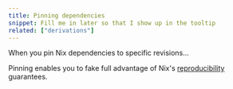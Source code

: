 ```yaml
---
title: Pinning dependencies
snippet: Fill me in later so that I show up in the tooltip
related: ["derivations"]
---
```


When you pin Nix dependencies to specific revisions...

Pinning enables you to fake full advantage of Nix's [reproducibility](/concepts/reproducibility) guarantees.
